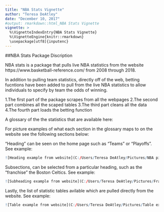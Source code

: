 ```yaml
---
title: "NBA Stats Vignette"
author: "Teresa DeAtley"
date: "December 10, 2017"
#output: rmarkdown::html_NBA Stats Vignette
vignette: >
  %\VignetteIndexEntry{NBA Stats Vignette}
  %\VignetteEngine{knitr::rmarkdown}
  \usepackage[utf8]{inputenc}
---
```


##NBA Stats Package Discription

NBA stats is a package that pulls live NBA statistics from the website https://www.basketball-reference.com/ from 2008 through 2018.

In addition to pulling team statistics, directly off of the web, betting fucntions have been added to pull from the live NBA statistics to allow individuals to specify by team the odds of winning. 

1.The first part of the package scrapes from all the webpages
2.The second part combines all the scaped tables
3.The third part cleans all the data
4.The fourth part loads the betting function


A glossary of the the statistics that are available here:

For picture examples of what each section in the glossary maps to on the website see the following sections below:

"Heading" can be seen on the home page such as "Teams" or "Playoffs". See example:
```r
![Heading example from website](C:/Users/Teresa DeAtley/Pictures/NBA picture)
```

Subsections, can be selected from a particular heading, such as the "franchise" the Boston Celtics. See example:
```r
![Subheading example from website](C:/Users/Teresa DeAtley/Pictures/Franchise page)
```

Lastly, the list of statistic tables avilable which are pulled directly from the website. See example:
```r
![Table example from website](C:/Users/Teresa DeAtley/Pictures/Table example)
```





